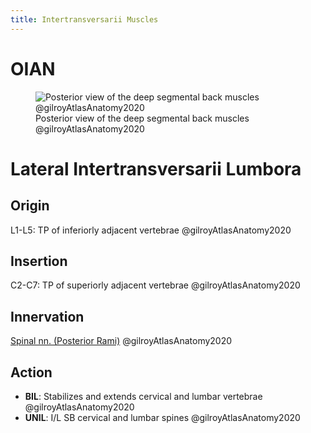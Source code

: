 ```yaml
---
title: Intertransversarii Muscles
---
```


# OIAN

![Posterior view of the deep segmental back muscles @gilroyAtlasAnatomy2020](/The Archive/Anatomy/Muscles/Muscles of the back/images/313b Deep intrinsic back muscles.png)








# Lateral Intertransversarii Lumbora
## Origin {#origin}
L1-L5: TP of inferiorly adjacent vertebrae @gilroyAtlasAnatomy2020

## Insertion {#insertion} 
C2-C7: TP of superiorly adjacent vertebrae @gilroyAtlasAnatomy2020

## Innervation {#innervation}
[Spinal nn. (Posterior Rami)]({{< var ref-spinal-nerves.path >}}) @gilroyAtlasAnatomy2020

## Action {#action}
- **BIL**: Stabilizes and extends cervical and lumbar vertebrae @gilroyAtlasAnatomy2020
- **UNIL**: I/L SB cervical and lumbar spines @gilroyAtlasAnatomy2020